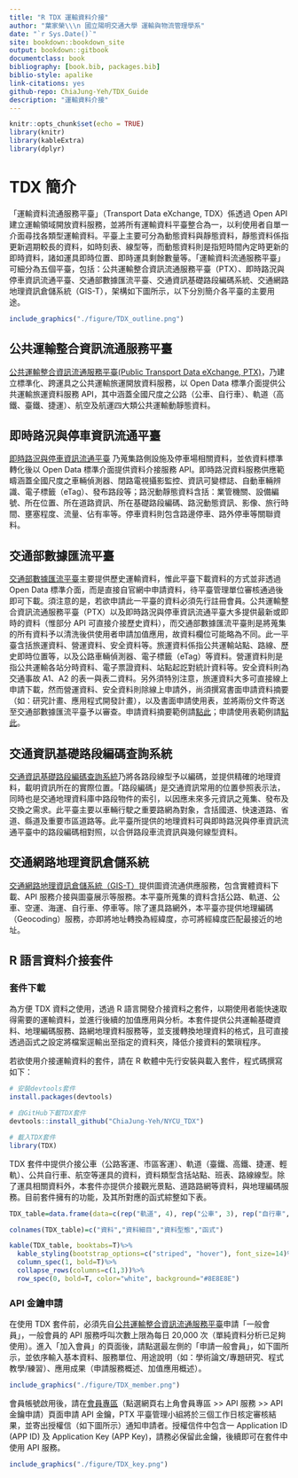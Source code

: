 ```yaml
--- 
title: "R TDX 運輸資料介接"
author: "葉家榮\\\n 國立陽明交通大學 運輸與物流管理學系"
date: "`r Sys.Date()`"
site: bookdown::bookdown_site
output: bookdown::gitbook
documentclass: book
bibliography: [book.bib, packages.bib]
biblio-style: apalike
link-citations: yes
github-repo: ChiaJung-Yeh/TDX_Guide
description: "運輸資料介接"
---
```


```r
knitr::opts_chunk$set(echo = TRUE)
library(knitr)
library(kableExtra)
library(dplyr)
```

 
# **TDX 簡介**

「運輸資料流通服務平臺」（Transport Data eXchange, TDX）係透過 Open API 建立運輸領域開放資料服務，並將所有運輸資料平臺整合為一，以利使用者自單一介面尋找各類型運輸資料。平臺上主要可分為動態資料與靜態資料，靜態資料係指更新週期較長的資料，如時刻表、線型等，而動態資料則是指短時間內定時更新的即時資料，諸如運具即時位置、即時運具剩餘數量等。「運輸資料流通服務平臺」可細分為五個平臺，包括：公共運輸整合資訊流通服務平臺（PTX）、即時路況與停車資訊流通平臺、交通部數據匯流平臺、交通資訊基礎路段編碼系統、交通網路地理資訊倉儲系統（GIS-T），架構如下圖所示，以下分別簡介各平臺的主要用途。  

```r
include_graphics("./figure/TDX_outline.png")
```


## 公共運輸整合資訊流通服務平臺
[公共運輸整合資訊流通服務平臺(Public Transport Data eXchange, PTX)](https://ptx.transportdata.tw/PTX)，乃建立標準化、跨運具之公共運輸旅運開放資料服務，以 Open Data 標準介面提供公共運輸旅運資料服務 API，其中涵蓋全國尺度之公路（公車、自行車）、軌道（高鐵、臺鐵、捷運）、航空及航運四大類公共運輸動靜態資料。  


## 即時路況與停車資訊流通平臺
[即時路況與停車資訊流通平臺](https://traffic.transportdata.tw/) 乃蒐集路側設施及停車場相關資料，並依資料標準轉化後以 Open Data 標準介面提供資料介接服務 API。即時路況資料服務供應範疇涵蓋全國尺度之車輛偵測器、閉路電視攝影監控、資訊可變標誌、自動車輛辨識、電子標籤（eTag）、發布路段等；路況動靜態資料含括：業管機關、設備編號、所在位置、所在道路資訊、所在基礎路段編碼、路況動態資訊、影像、旅行時間、壅塞程度、流量、佔有率等。停車資料則包含路邊停車、路外停車等關聯資料。  


## 交通部數據匯流平臺
[交通部數據匯流平臺](https://ticp.motc.gov.tw/ConvergeProj/index)主要提供歷史運輸資料，惟此平臺下載資料的方式並非透過 Open Data 標準介面，而是直接自官網中申請資料，待平臺管理單位審核通過後即可下載。須注意的是，若欲申請此一平臺的資料必須先行註冊會員。公共運輸整合資訊流通服務平臺（PTX）以及即時路況與停車資訊流通平臺大多提供最新或即時的資料（惟部分 API 可直接介接歷史資料），而交通部數據匯流平臺則是將蒐集的所有資料予以清洗後供使用者申請加值應用，故資料欄位可能略為不同。此一平臺含括旅運資料、營運資料、安全資料等。旅運資料係指公共運輸站點、路線、歷史即時位置等，以及公路車輛偵測器、電子標籤（eTag）等資料。營運資料則是指公共運輸各站分時資料、電子票證資料、站點起訖對統計資料等。安全資料則為交通事故 A1、A2 的表一與表二資料。另外須特別注意，旅運資料大多可直接線上申請下載，然而營運資料、安全資料則除線上申請外，尚須撰寫書面申請資料摘要（如：研究計畫、應用程式開發計畫），以及書面申請使用表，並將兩份文件寄送至交通部數據匯流平臺予以審查。申請資料摘要範例請[點此](https://github.com/ChiaJung-Yeh/TDX_Guide/raw/master/documents/%E4%BA%A4%E9%80%9A%E9%83%A8%E4%BA%A4%E9%80%9A%E6%95%B8%E6%93%9A%E8%B3%87%E6%96%99%E7%94%B3%E8%AB%8B%E4%BD%BF%E7%94%A8%E8%A1%A8%E7%AF%84%E4%BE%8B.xlsx)；申請使用表範例請[點此](https://github.com/ChiaJung-Yeh/TDX_Guide/raw/master/documents/%E7%94%B3%E8%AB%8B%E8%B3%87%E6%96%99%E6%91%98%E8%A6%81%E7%AF%84%E4%BE%8B.docx)。  


## 交通資訊基礎路段編碼查詢系統
[交通資訊基礎路段編碼查詢系統](https://link.motc.gov.tw/)乃將各路段線型予以編碼，並提供精確的地理資料，載明資訊所在的實際位置。「路段編碼」是交通資訊常用的位置參照表示法，同時也是交通地理資料庫中路段物件的索引，以因應未來多元資訊之蒐集、發布及交換之需求。此平臺主要以車輛行駛之重要路網為對象，含括國道、快速道路、省道、縣道及重要市區道路等。此平臺所提供的地理資料可與即時路況與停車資訊流通平臺中的路段編碼相對照，以合併路段車流資訊與幾何線型資料。  


## 交通網路地理資訊倉儲系統
[交通網路地理資訊倉儲系統（GIS-T）](https://gist.motc.gov.tw/gist_web/)提供圖資流通供應服務，包含實體資料下載、API 服務介接與圖臺展示等服務。本平臺所蒐集的資料含括公路、軌道、公車、空運、海運、自行車、停車等。除了運具路網外，本平臺亦提供地理編碼（Geocoding）服務，亦即將地址轉換為經緯度，亦可將經緯度匹配最接近的地址。  


## R 語言資料介接套件
### 套件下載
為方便 TDX 資料之使用，透過 R 語言開發介接資料之套件，以期使用者能快速取得需要的運輸資料，並進行後續的加值應用與分析。本套件提供公共運輸基礎資料、地理編碼服務、路網地理資料服務等，並支援轉換地理資料的格式，且可直接透過函式之設定將檔案逕輸出至指定的資料夾，降低介接資料的繁瑣程序。  

若欲使用介接運輸資料的套件，請在 R 軟體中先行安裝與載入套件，程式碼撰寫如下：

```r
# 安裝devtools套件
install.packages(devtools)

# 自GitHub下載TDX套件
devtools::install_github("ChiaJung-Yeh/NYCU_TDX")

# 載入TDX套件
library(TDX)
```

TDX 套件中提供介接公車（公路客運、市區客運）、軌道（臺鐵、高鐵、捷運、輕軌）、公共自行車、航空等運具的資料，資料類型含括站點、班表、路線線型。除了運具相關資料外，本套件亦提供介接觀光景點、道路路網等資料，與地理編碼服務。目前套件擁有的功能，及其所對應的函式綜整如下表。  

```r
TDX_table=data.frame(data=c(rep("軌道", 4), rep("公車", 3), rep("自行車", 2), "航空", "觀光景點", "道路路網", "地理編碼"), type=c("軌道站點","軌道路線站點","軌道路線線型","軌道班表","公車站點","公車路線線型","公車班表","公共自行車站點","自行車路網","航空班表","觀光景點點位","道路路網線型","地理編碼服務"), class=c(rep("點", 2),"線","文字","點","線","文字","點","線","文字","點","線","點"), functiona=c("[`Rail_Shape()`](#軌道路線線型資料)", "[`Rail_Station()`](#軌道站點資料)", "[`Rail_StationOfLine()`](#軌道路線站點資料)", "[`Rail_TimeTable()`](#軌道班表資料)", "[`Bus_StopOfRoute()`](#公車站點資料)", "[`Bus_Shape()`](#公車路線線型資料)", "[`Bus_Schedule()`](#公車班表資料)", "[`Bike_Station()`](#公共自行車站點資料)", "[`Bike_Shape()`](#自行車線型資料)","[`Air_Schedule()`](#航空班表資料)","[`ScenicSpot()`](#觀光景點點位)","[`Road_Network()`](#道路路網線型)","[`Geocoding()`](#地理編碼服務)"))

colnames(TDX_table)=c("資料","資料細目","資料型態","函式")

kable(TDX_table, booktabs=T)%>%
  kable_styling(bootstrap_options=c("striped", "hover"), font_size=14)%>%
  column_spec(1, bold=T)%>%
  collapse_rows(columns=c(1,3))%>%
  row_spec(0, bold=T, color="white", background="#8E8E8E")
```

### API 金鑰申請

在使用 TDX 套件前，必須先自[公共運輸整合資訊流通服務平臺](https://ptx.transportdata.tw/PTX/Management/AccountApply)申請「一般會員」，一般會員的 API 服務呼叫次數上限為每日 20,000 次（單純資料分析已足夠使用）。進入「加入會員」的頁面後，請點選最左側的「申請一般會員」，如下圖所示，並依序輸入基本資料、服務單位、用途說明（如：學術論文/專題研究、程式教學/練習）、應用成果（申請服務概述、加值應用概述）。  

```r
include_graphics("./figure/TDX_member.png")
```

會員帳號啟用後，請在[會員專區](https://ptx.transportdata.tw/PTX/APIMember/ApplyGeneral)（點選網頁右上角會員專區 >> API 服務 >> API 金鑰申請）頁面申請 API 金鑰，PTX 平臺管理小組將於三個工作日核定審核結果，並寄出授權信（如下圖所示）通知申請者。授權信件中包含一 Application ID (APP ID) 及 Application Key (APP Key)，請務必保留此金鑰，後續即可在套件中使用 API 服務。  

```r
include_graphics("./figure/TDX_key.png")
```



